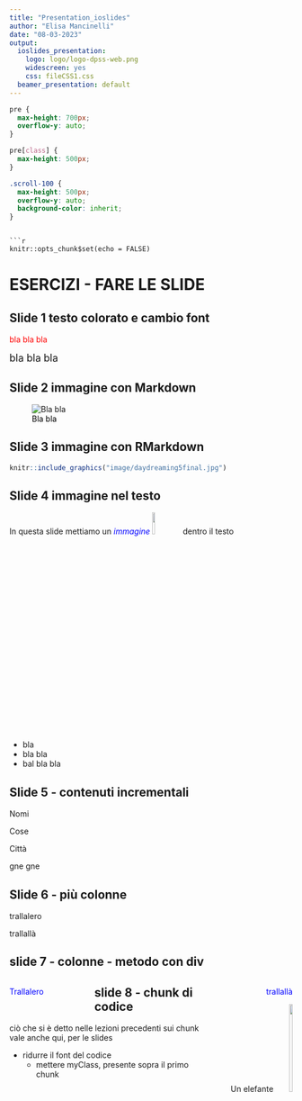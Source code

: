 ```yaml
---
title: "Presentation_ioslides"
author: "Elisa Mancinelli"
date: "08-03-2023"
output:
  ioslides_presentation:
    logo: logo/logo-dpss-web.png
    widescreen: yes
    css: fileCSS1.css
  beamer_presentation: default
---
```

<style>
.forceBreak { -webkit-column-break-after: always; break-after: column; }
.myClass{font-size: 14px;}
</style>

```css
pre { 
  max-height: 700px;
  overflow-y: auto;
}

pre[class] {
  max-height: 500px;
}

.scroll-100 {
  max-height: 500px;
  overflow-y: auto;
  background-color: inherit;
}
```

```

```r
knitr::opts_chunk$set(echo = FALSE)

```

# ESERCIZI - FARE LE SLIDE

## Slide 1 testo colorato e cambio font

<span style="color:red"> bla bla bla </span>

<font size =4> bla bla bla </font size>

## Slide 2 immagine con Markdown
![<span style="color:black">Bla bla</span style>](image/elefante.jpg)

## Slide 3 immagine con RMarkdown
```r
knitr::include_graphics("image/daydreaming5final.jpg")
```

## Slide 4 immagine nel testo

In questa slide mettiamo un <span style="color:blue">*immagine*</span style> <img width="10%" height="10%" src="image/elefante.jpg"> dentro il testo

- bla
- bla bla 
- bal bla bla

## Slide 5 - contenuti incrementali {.build}
<div>
Nomi

Cose
</div>

Città

gne gne

## Slide 6 - più colonne {.columns-2 .build}

trallalero

<p class="forceBreak"></p>

trallallà


## slide 7 - colonne - metodo con div {.build}
<div style="float: left; width: 30%; text-align: left;">
<span style="color:blue">Trallalero</span style>
</div>


<div style="float: right; width: 30%; text-align: right;">
<span style="color:blue">trallallà</span style>

Un elefante <img width="20%" height="20%" src="image/elefante.jpg">
</div>

## slide 8 - chunk di codice
ciò che si è detto nelle lezioni precedenti sui chunk vale anche qui, per le slides

- ridurre il font del codice
    - mettere myClass, presente sopra il primo chunk
    
```r

```


